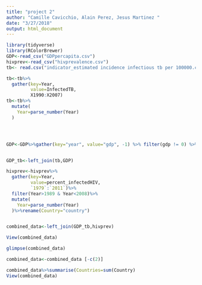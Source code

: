 ```yaml
---
title: "project 2"
author: "Camille Cavicchio, Alain Perez, Jesus Martinez "
date: "3/27/2018"
output: html_document
---
```


```r
library(tidyverse)
library(RColorBrewer)
GDP<-read_csv("GDPpercapita.csv")
hivprev<-read_csv("hivprevalence.csv")
tb<- read.csv("indicator_estimated incidence infectious tb per 100000.csv") 

tb<-tb%>%
  gather(key=Year,
         value=InfectedTB,
         X1990:X2007)
tb<-tb%>%
  mutate(
    Year=parse_number(Year)
  )




GDP<-GDP%>%gather(key="year", value="gdp", -1) %>% filter(gdp != 0) %>% filter(year>1989) %>% filter(year<2008)%>%group_by(Country)%>%rename(Year="year") %>%mutate(Year=parse_number(Year))


GDP_tb<-left_join(tb,GDP)

hivprev<-hivprev%>%
  gather(key=Year,
         value=percent_infectedHIV,
         `1979`:`2011`)%>%
  filter(Year>1989 & Year<2008)%>%
  mutate(
    Year=parse_number(Year)
  )%>%rename(Country="country")


combined_data<-left_join(GDP_tb,hivprev)

View(combined_data)

glimpse(combined_data)

combined_data<-combined_data [-c(2)]

combined_data%>%summarise(Countries=sum(Country)
View(combined_data)
```